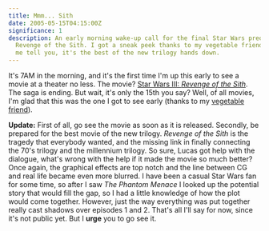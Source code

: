 ```yaml
---
title: Mmm... Sith
date: 2005-05-15T04:15:00Z
significance: 1
description: An early morning wake-up call for the final Star Wars prequel,
  Revenge of the Sith. I got a sneak peek thanks to my vegetable friend, and let
  me tell you, it's the best of the new trilogy hands down.
---
```


It's 7AM in the morning, and it's the first time I'm up this early to see a movie at a theater no less. The movie? [Star Wars III: _Revenge of the Sith_][1]. The saga is ending. But wait, it's only the 15th you say? Well, of all movies, I'm glad that this was the one I got to see early (thanks to my [vegetable friend][2]).

**Update:** First of all, go see the movie as soon as it is released. Secondly, be prepared for the best movie of the new trilogy. _Revenge of the Sith_ is the tragedy that everybody wanted, and the missing link in finally connecting the 70's trilogy and the millennium trilogy. So sure, Lucas got help with the dialogue, what's wrong with the help if it made the movie so much better? Once again, the graphical effects are top notch and the line between CG and real life became even more blurred. I have been a casual Star Wars fan for some time, so after I saw _The Phantom Menace_ I looked up the potential story that would fill the gap, so I had a little knowledge of how the plot would come together. However, just the way everything was put together really cast shadows over episodes 1 and 2. That's all I'll say for now, since it's not public yet. But I **urge** you to go see it.

[1]: http://www.starwars.com/
[2]: http://www.livejournal.com/users/cghureins/
